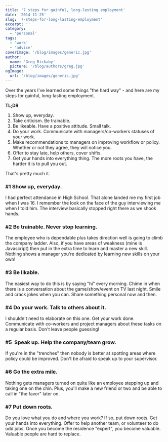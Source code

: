 ```yaml
---
title: '7 steps for gainful, long-lasting employment'
date: '2014-11-25'
slug: '7-steps-for-long-lasting-employment'
excerpt: ''
category:
  - 'personal'
tags:
  - 'work'
  - 'advice'
coverImage: '/blog/images/generic.jpg'
author:
  name: 'Greg Rickaby'
  picture: '/blog/authors/greg.jpg'
ogImage:
  url: '/blog/images/generic.jpg'
---
```


Over the years I've learned some things "the hard way" - and here are my steps for gainful, long-lasting employment.

**TL;DR**

1. Show up, everyday.
2. Take criticism. Be trainable.
3. Be likeable. Have a positive attitude. Small talk.
4. Do your work. Communicate with managers/co-workers statuses of your work.
5. Make recommendations to managers on improving workflow or policy. Whether or not they agree, they will notice you.
6. Offer to stay late, help others, cover shifts.
7. Get your hands into everything thing. The more roots you have, the harder it is to pull you out.

That's pretty much it.

### #1 Show up, everyday.

I had perfect attendance in High School. That alone landed me my first job when I was 16. I remember the look on the face of the guy interviewing me when I told him. The interview basically stopped right there as we shook hands.

### #2 Be trainable. Never stop learning.

The employee who is dependable plus takes direction well is going to climb the company ladder. Also, if you have areas of weakness (mine is Javascript) then put in the extra time to learn and master a new skill. Nothing shows a manager you're dedicated by learning new skills on your own!

### #3 Be likable.

The easiest way to do this is by saying "hi" every morning. Chime in when there is a conversation about the game/show/event on TV last night. Smile and crack jokes when you can. Share something personal now and then.

### #4 Do your work. Talk to others about it.

I shouldn't need to elaborate on this one. Get your work done. Communicate with co-workers and project managers about these tasks on a regular basis. Don't leave people guessing!

### #5  Speak up. Help the company/team grow.

If you're in the "trenches" then nobody is better at spotting areas where policy could be improved. Don't be afraid to speak up to your supervisor.

### #6 Go the extra mile.

Nothing gets managers turned on quite like an employee stepping up and taking one on the chin. Plus, you'll make a new friend or two and be able to call in "the favor" later on.

### #7 Put down roots.

Do you love what you do and where you work? If so, put down roots. Get your hands into everything. Offer to help another team, or volunteer to do odd jobs. Once you become the residence "expert", you become valuable. Valuable people are hard to replace.
